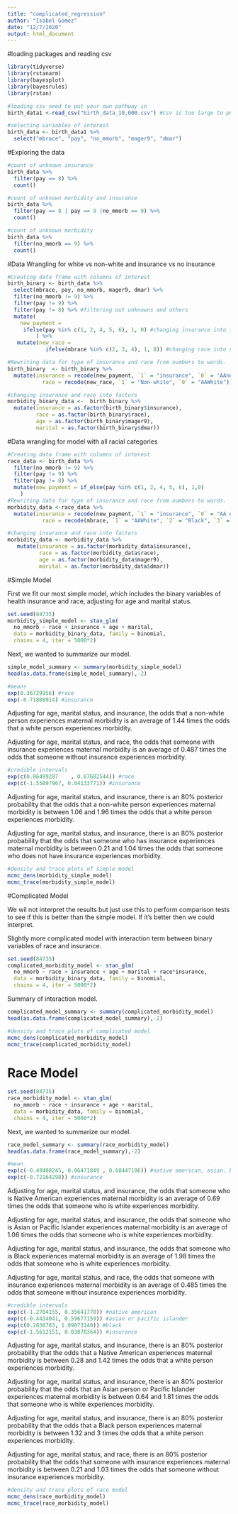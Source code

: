 ```yaml
---
title: "complicated_regression"
author: "Isabel Gomez"
date: "12/7/2020"
output: html_document
---
```


#loading packages and reading csv
```r
library(tidyverse)
library(rstanarm)
library(bayesplot)
library(bayesrules)
library(rstan)

#loading csv need to put your own pathway in
birth_data1 <-read_csv("birth_data_10,000.csv") #csv is too large to put on github
```

```r
#selecting variables of interest
birth_data <- birth_data1 %>%
  select("mbrace", "pay", "no_mmorb", "mager9", "dmar")
```

#Exploring the data
```r
#count of unknown insurance
birth_data %>%
  filter(pay == 8) %>%
  count()

#count of unknown morbidity and insurance
birth_data %>%
  filter(pay == 8 | pay == 9 |no_mmorb == 9) %>%
  count()

#count of unknown morbidity
birth_data %>%
  filter(no_mmorb == 9) %>%
  count()
```


#Data Wrangling for white vs non-white and insurance vs no insurance
```r
#Creating data frame with columns of interest
birth_binary <- birth_data %>%
  select(mbrace, pay, no_mmorb, mager9, dmar) %>%
  filter(no_mmorb != 9) %>%
  filter(pay != 9) %>% 
  filter(pay != 8) %>% #filtering out unknowns and others
  mutate(
    new_payment =
     ifelse(pay %in% c(1, 2, 4, 5, 6), 1, 0) #changing insurance into insur vs no insur
         ) %>% 
   mutate(new_race = 
            ifelse(mbrace %in% c(2, 3, 4), 1, 0)) #changing race into non-white vs white

#Rewriting data for type of insurance and race from numbers to words. 
birth_binary  <- birth_binary %>%
  mutate(insurance = recode(new_payment, `1` = "insurance", `0` = 'AAno insurance'), 
           race = recode(new_race, `1` = "Non-white", `0` = "AAWhite"))

#changing insurance and race into factors 
morbidity_binary_data <-  birth_binary %>% 
  mutate(insurance = as.factor(birth_binary$insurance),
         race = as.factor(birth_binary$race),
         age = as.factor(birth_binary$mager9),
         marital = as.factor(birth_binary$dmar))
```

#Data wrangling for model with all racial categories
```r

#Creating data frame with columns of interest
race_data <- birth_data %>%
  filter(no_mmorb != 9) %>%
  filter(pay != 9) %>% 
  filter(pay != 8) %>% 
  mutate(new_payment = if_else(pay %in% c(1, 2, 4, 5, 6), 1,0)
    )
#Rewriting data for type of insurance and race from numbers to words. 
morbidity_data <-race_data %>%
  mutate(insurance = recode(new_payment, `1` = "insurance", `0` = "AA no insurance"), 
           race = recode(mbrace, `1` = "AAWhite", `2` = "Black", `3` = "American Indians and Alaska Natives", `4` = "Asian or Pacific Islander"))

#changing insurance and race into factors 
morbidity_data <- morbidity_data %>%
   mutate(insurance = as.factor(morbidity_data$insurance),
          race = as.factor(morbidity_data$race),
          age = as.factor(morbidity_data$mager9),
          marital = as.factor(morbidity_data$dmar))  
```

#Simple Model

First we fit our most simple model, which includes the binary variables of health insurance and race, adjusting for age and marital status.
```r
set.seed(84735)
morbidity_simple_model <- stan_glm(
  no_mmorb ~ race + insurance + age + marital, 
  data = morbidity_binary_data, family = binomial,
  chains = 4, iter = 5000*2)
```

Next, we wanted to summarize our model.
```r
simple_model_summary <- summary(morbidity_simple_model)
head(as.data.frame(simple_model_summary),-2)
```

```r
#means
exp(0.36729956) #race
exp(-0.71808914) #insurance
```

Adjusting for age, marital status, and insurance, the odds that a non-white person experiences maternal morbidity is an average of 1.44 times the odds that a white person experiences morbidity.

Adjusting for age, marital status, and race, the odds that someone with insurance experiences maternal morbidity is an average of 0.487 times the odds that someone without insurance experiences morbidity.

```r
#credible intervals
exp(c(0.06499287	, 0.67682544)) #race
exp(c(-1.55097967, 0.04133771)) #insurance
```

Adjusting for age, marital status, and insurance, there is an 80% posterior probability that the odds that a non-white person experiences maternal morbidity is between 1.06 and 1.96 times the odds that a white person experiences morbidity.

Adjusting for age, marital status, and insurance, there is an 80% posterior probability that the odds that someone who has insurance experiences maternal morbidity is between 0.21 and 1.04 times the odds that someone who does not have insurance experiences morbidity.

```r
#density and trace plots of simple model
mcmc_dens(morbidity_simple_model)
mcmc_trace(morbidity_simple_model)
```

#Complicated Model

We wil not interpret the results but just use this to perform comparison tests to see if this is  better than the simple model. If it's better then we could interpret. 

Slightly more complicated model with interaction term between binary variables of race and insurance. 
```r
set.seed(84735)
complicated_morbidity_model <- stan_glm(
  no_mmorb ~ race + insurance + age + marital + race*insurance, 
  data = morbidity_binary_data, family = binomial,
  chains = 4, iter = 5000*2)
```

Summary of interaction model. 
```r
complicated_model_summary <- summary(complicated_morbidity_model)
head(as.data.frame(complicated_model_summary),-2)
```

```r
#density and trace plots of complicated model
mcmc_dens(complicated_morbidity_model)
mcmc_trace(complicated_morbidity_model)
```



# Race Model
```r
set.seed(84735)
race_morbidity_model <- stan_glm(
  no_mmorb ~ race + insurance + age + marital, 
  data = morbidity_data, family = binomial,
  chains = 4, iter = 5000*2)
```

Next, we wanted to summarize our model.
```r
race_model_summary <- summary(race_morbidity_model)
head(as.data.frame(race_model_summary),-2)
```

```r
#mean
exp(c(-0.49408245, 0.06471849 , 0.68447106)) #native american, asian, black
exp(c(-0.72164298)) #insurance
```

Adjusting for age, marital status, and insurance, the odds that someone who is Native American experiences maternal morbidity is an average of 0.69 times the odds that someone who is white experiences morbidity.

Adjusting for age, marital status, and insurance, the odds that someone who is Asian or Pacific Islander experiences maternal morbidity is an average of 1.06 times the odds that someone who is white experiences morbidity.

Adjusting for age, marital status, and insurance, the odds that someone who is 
Black experiences maternal morbidity is an average of 1.98 times the odds that someone who is white experiences morbidity.

Adjusting for age, marital status, and race, the odds that someone with insurance experiences maternal morbidity is an average of 0.485 times the odds that someone without insurance experiences morbidity.

```r
#credible intervals
exp(c(-1.2704155, 0.35641770)) #native american
exp(c(-0.4434041, 0.59677159)) #asian or pacific islander
exp(c(0.2830783, 1.09873140)) #black
exp(c(-1.5612151, 0.03870364)) #insurance
```

Adjusting for age, marital status, and insurance, there is an 80% posterior probability that the odds that a Native American experiences maternal morbidity is between 0.28 and 1.42 times the odds that a white person experiences morbidity.

Adjusting for age, marital status, and insurance, there is an 80% posterior probability that the odds that an Asian person or Pacific Islander experiences maternal morbidity is between 0.64 and 1.81 times the odds that someone who is white experiences morbidity.

Adjusting for age, marital status, and insurance, there is an 80% posterior probability that the odds that a Black person experiences maternal morbidity is between 1.32 and 3 times the odds that a white person experiences morbidity.

Adjusting for age, marital status, and race, there is an 80% posterior probability that the odds that someone with insurance experiences maternal morbidity is between 0.21 and 1.03 times the odds that someone without insurance experiences morbidity.


```r
#density and trace plots of race model
mcmc_dens(race_morbidity_model)
mcmc_trace(race_morbidity_model)
```

